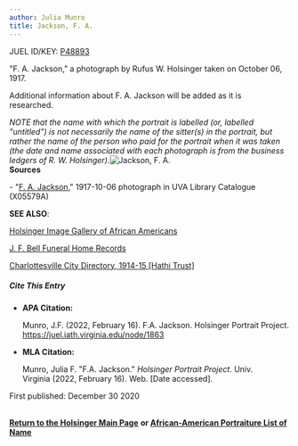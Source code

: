 ```yaml
---
author: Julia Munro
title: Jackson, F. A.
---
```

JUEL ID/KEY: [P48893](http://juel.iath.virginia.edu/public_person?person=48893 "P48893")

"F. A. Jackson," a photograph by Rufus W. Holsinger taken on October 06, 1917. 

Additional information about F. A. Jackson will be added as it is researched. 

_NOTE that the name with which the portrait is labelled (or, labelled "untitled") is not necessarily the name of the sitter(s) in the portrait, but rather the name of the person who paid for the portrait when it was taken (the date and name associated with each photograph is from the business ledgers of R. W. Holsinger)._![Jackson, F. A.](https://iiif.lib.virginia.edu/iiif/uva-lib:1048637/full/1000,1337/0/default.jpg "Jackson, F. A.")  
**Sources**

\- "[F. A. Jackson](https://search.lib.virginia.edu/catalog/uva-lib:1048637#?c=0&m=0&s=0&cv=0&xywh=-1610%2C-154%2C5990%2C4441 "Jackson, F. A.")," 1917-10-06 photograph in UVA Library Catalogue (X05579A)

**SEE ALSO**:

[Holsinger Image Gallery of African Americans](http://rwholsingerphotos.org/images.php "Holsinger Image Gallery of African Americans")[  
](http://hero.village.virginia.edu/~rwb3y/hol-uv/?manifests=manifests-hol.json#?c=0&m=0&s=0&cv=0&xywh=39%2C-125%2C3740%2C3108)

[J. F. Bell Funeral Home Records](http://www2.vcdh.virginia.edu/afam/raceandplace/perl_scripts/last_names.html)

[Charlottesville City Directory, 1914-15 \[Hathi Trust\]](https://catalog.hathitrust.org/Record/101954103) 

##### **Cite This Entry**

*   **APA Citation:**
    
    Munro, J.F. (2022, February 16). F.A. Jackson. Holsinger Portrait Project. https://juel.iath.virginia.edu/node/1863
    
*   **MLA Citation:**
    
    Munro, Julia F. "F.A. Jackson." _Holsinger Portrait Project_. Univ. Virginia (2022, February 16). Web. \[Date accessed\].
    

  
First published: December 30 2020  
 

[**Return to the Holsinger Main Page**](http://juel.iath.virginia.edu/node/980) **or [African-American Portraiture List of Name](http://juel.iath.virginia.edu/node/996)**